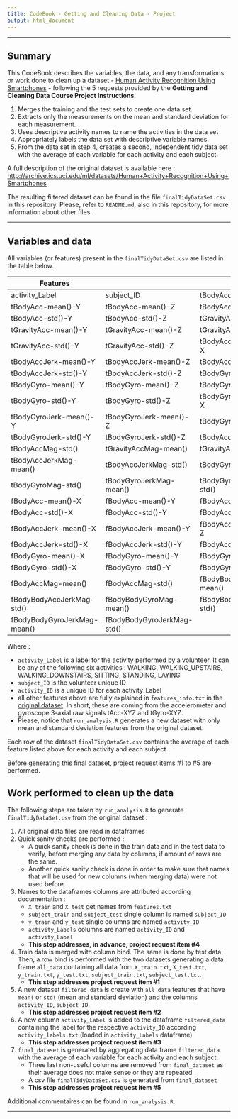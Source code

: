 ```yaml
---
title: CodeBook - Getting and Cleaning Data - Project
output: html_document
---
```


---

## Summary
This CodeBook describes the variables, the data, and any transformations or work done to clean up a dataset - [Human Activity Recognition Using Smartphones](https://d396qusza40orc.cloudfront.net/getdata%2Fprojectfiles%2FUCI%20HAR%20Dataset.zip ) - following the 5 requests provided by the **Getting and Cleaning Data Course Project Instructions**.

1. Merges the training and the test sets to create one data set.
2. Extracts only the measurements on the mean and standard deviation for each measurement. 
3. Uses descriptive activity names to name the activities in the data set
4. Appropriately labels the data set with descriptive variable names. 
5. From the data set in step 4, creates a second, independent tidy data set with the average of each variable for each activity and each subject.

A full description of the original dataset is available here :
<http://archive.ics.uci.edu/ml/datasets/Human+Activity+Recognition+Using+Smartphones>

The resulting filtered dataset can be found in the file `finalTidyDataSet.csv` in this repository. Please, refer to `README.md`, also in this repository, for more information about other files.

---

## Variables and data
All variables (or features) present in the `finalTidyDataSet.csv` are listed in the table below.

| Features                    |                             |                            | 
|-----------------------------|-----------------------------|----------------------------|
| activity_Label              | subject_ID                  | tBodyAcc-mean()-X          | 
| tBodyAcc-mean()-Y           | tBodyAcc-mean()-Z           | tBodyAcc-std()-X           |    
| tBodyAcc-std()-Y            | tBodyAcc-std()-Z            | tGravityAcc-mean()-X       |  
| tGravityAcc-mean()-Y        | tGravityAcc-mean()-Z        | tGravityAcc-std()-X        |  
| tGravityAcc-std()-Y         | tGravityAcc-std()-Z         | tBodyAccJerk-mean()-X      |
| tBodyAccJerk-mean()-Y       | tBodyAccJerk-mean()-Z       | tBodyAccJerk-std()-X       |  
| tBodyAccJerk-std()-Y        | tBodyAccJerk-std()-Z        | tBodyGyro-mean()-X         |  
| tBodyGyro-mean()-Y          | tBodyGyro-mean()-Z          | tBodyGyro-std()-X          |  
| tBodyGyro-std()-Y           | tBodyGyro-std()-Z           | tBodyGyroJerk-mean()-X     |  
| tBodyGyroJerk-mean()-Y      | tBodyGyroJerk-mean()-Z      | tBodyGyroJerk-std()-X      |   
| tBodyGyroJerk-std()-Y       | tBodyGyroJerk-std()-Z       | tBodyAccMag-mean()         |   
| tBodyAccMag-std()           | tGravityAccMag-mean()       | tGravityAccMag-std()       |   
| tBodyAccJerkMag-mean()      | tBodyAccJerkMag-std()       | tBodyGyroMag-mean()        |   
| tBodyGyroMag-std()          | tBodyGyroJerkMag-mean()     | tBodyGyroJerkMag-std()     |   
| fBodyAcc-mean()-X           | fBodyAcc-mean()-Y           | fBodyAcc-mean()-Z          |   
| fBodyAcc-std()-X            | fBodyAcc-std()-Y            | fBodyAcc-std()-Z           |   
| fBodyAccJerk-mean()-X       | fBodyAccJerk-mean()-Y       | fBodyAccJerk-mean()-Z      |   
| fBodyAccJerk-std()-X        | fBodyAccJerk-std()-Y        | fBodyAccJerk-std()-Z       |   
| fBodyGyro-mean()-X          | fBodyGyro-mean()-Y          | fBodyGyro-mean()-Z         |   
| fBodyGyro-std()-X           | fBodyGyro-std()-Y           | fBodyGyro-std()-Z          |   
| fBodyAccMag-mean()          | fBodyAccMag-std()           | fBodyBodyAccJerkMag-mean() | 
| fBodyBodyAccJerkMag-std()   | fBodyBodyGyroMag-mean()     | fBodyBodyGyroMag-std()     |
| fBodyBodyGyroJerkMag-mean() | fBodyBodyGyroJerkMag-std()  |                            |

Where :

* `activity_Label` is a label for the activity performed by a volunteer. It can be any of the following six activities : WALKING, WALKING_UPSTAIRS, WALKING_DOWNSTAIRS, SITTING, STANDING, LAYING
* `subject_ID` is the volunteer unique ID
* `activity_ID` is a unique ID for each activity_Label
* all other features above are fully explained in `features_info.txt` in the [original dataset](https://d396qusza40orc.cloudfront.net/getdata%2Fprojectfiles%2FUCI%20HAR%20Dataset.zip). In short, these are coming from the accelerometer and gyroscope 3-axial raw signals tAcc-XYZ and tGyro-XYZ.
* Please, notice that `run_analysis.R` generates a new dataset with only mean and standard deviation features from the original dataset. 

Each row of the dataset `finalTidyDataSet.csv` contains the average of each feature listed above for each activity and each subject.

Before generating this final dataset, project request items #1 to #5 are performed. 

## Work performed to clean up the data

The following steps are taken by `run_analysis.R` to generate `finalTidyDataSet.csv` from the original dataset :

1. All original data files are read in dataframes  
2. Quick sanity checks are performed :
    + A quick sanity check is done in the train data and in the test data to verify, before merging any data by columns, if amount of rows are the same.
    + Another quick sanity check is done in order to make sure that names that will be used for new columns (when merging data) were not used before.
3. Names to the dataframes columns are attributed according documentation :
    + `X_train` and `X_test` get names from `features.txt`
    + `subject_train` and `subject_test` single column is named `subject_ID`
    + `y_train` and `y_test` single columns are named `activity_ID`
    + `activity_Labels` columns are named `activity_ID` and `activity_Label`
    + **This step addresses, in advance, project request item #4**
4. Train data is merged with column bind. The same is done by test data. Then, a row bind is performed with the two datasets generating a data frame `all_data` containing all data from `X_train.txt`, `X_test.txt`, `y_train.txt`, `y_test.txt`, `subject_train.txt`, `subject_test.txt`.
    + **This step addresses project request item #1**
5. A new dataset `filtered_data` is create with `all_data` features that have `mean(` or `std(` (mean and standard deviation) and the columns `activity_ID`, `subject_ID`.
    + **This step addresses project request item #2**
6. A new column `activity_Label` is added to the dataframe `filtered_data` containing the label for the respective `activity_ID` according `activity_labels.txt` (loaded in `activity_Labels` dataframe)
    + **This step addresses project request item #3**
7. `final_dataset` is generated by aggregating data frame `filtered_data` with the average of each variable for each activity and each subject.
    + Three last non-useful columns are removed from `final_dataset` as their average does not make sense or they are repeated
    + A csv file `finalTidyDataSet.csv` is generated from `final_dataset`
    + **This step addresses project request item #5**

Additional commentaires can be found in `run_analysis.R`.

---

